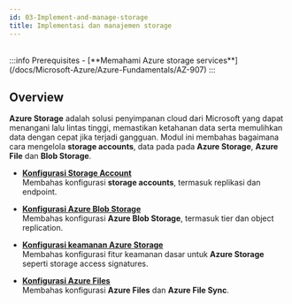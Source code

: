 ```yaml
---
id: 03-Implement-and-manage-storage
title: Implementasi dan manajemen storage
---
```


<br/>
:::info Prerequisites
- [**Memahami Azure storage services**](/docs/Microsoft-Azure/Azure-Fundamentals/AZ-907)
:::

## Overview

**Azure Storage** adalah solusi penyimpanan cloud dari Microsoft yang dapat menangani lalu lintas tinggi, memastikan ketahanan data serta 
memulihkan data dengan cepat jika terjadi gangguan.
Modul ini membahas bagaimana cara mengelola **storage accounts**, data pada pada **Azure Storage**, **Azure File** dan **Blob Storage**.




* [**Konfigurasi Storage Account**](/docs/Microsoft-Azure/Microsoft-Azure-Administrator/Implement-and-manage-storage/AZ-1055)<br />
Membahas konfigurasi **storage accounts**, termasuk replikasi dan endpoint.

* [**Konfigurasi Azure Blob Storage**](/docs/Microsoft-Azure/Microsoft-Azure-Administrator/Implement-and-manage-storage/AZ-1056)<br />
Membahas konfigurasi **Azure Blob Storage**, termasuk tier dan object replication.

* [**Konfigurasi keamanan Azure Storage**](/docs/Microsoft-Azure/Microsoft-Azure-Administrator/Implement-and-manage-storage/AZ-1057)<br />
Membahas konfigurasi fitur keamanan dasar untuk **Azure Storage** seperti storage access signatures.

* [**Konfigurasi Azure Files**](/docs/Microsoft-Azure/Microsoft-Azure-Administrator/Implement-and-manage-storage/AZ-1058)<br />
Membahas konfigurasi **Azure Files** dan **Azure File Sync**.

